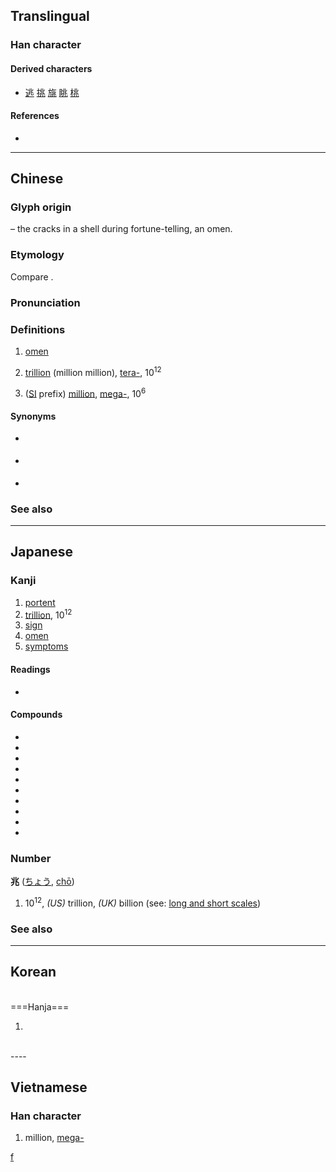 {{also|𫤬}}
{{character info/new}}
==Translingual==

===Han character===
{{Han char|rn=10|rad=儿|as=04|sn=6|four=32113|canj=LMUO|ids=⿻儿⿱丷八,⿻儿⿰冫⿱丿丶}}

====Derived characters====
* [[逃]] [[挑]] [[旐]] [[眺]] [[桃]]

====References====
* {{Han ref|kx=0124.030|dkj=01347|dj=0260.040|hdz=10268.020|uh=5146|ud=20806|bh=A5FC|bd=42492}}

----

==Chinese==
{{zh-forms}}
{{zh-wp}}
{{zh-wp|zh:兆 (前綴)|en:Mega-}}

===Glyph origin===
{{Han etym}}
{{liushu|p}} – the cracks in a shell during fortune-telling, an omen.

===Etymology===
Compare {{cog|cdm|ह्रावःसा||to forebode; to portend ill fortune|tr=hrawʔ‑}}.

===Pronunciation===
{{zh-pron
|m=zhào
|c=siu6
|h=pfs=seu
|mn=xm,zz,tw:tiāu/qz:tiǎu
|mn-t=diao6/diou6
|mn-t_note=diao6 - Shantou; diou6 - Chaozhou
|mc=y
|oc=y
|ma=
|cat=n,num
}}

===Definitions===
{{zh-hanzi}}

# [[omen]]
# {{lb|zh|chiefly|Taiwan}} [[trillion]] (million million), [[tera-]], 10<sup>12</sup>
# {{lb|zh|Mainland China}} ([[International System of Units|SI]] prefix) [[million]], [[mega-]], 10<sup>6</sup>

====Synonyms====
* {{sense|trillion}} {{q|Mainland China}} {{zh-l|萬億}}
* {{sense|tera-}} {{q|Mainland China}} {{zh-l|太}}
* {{sense|mega-}} {{q|Taiwan}} {{zh-l|百萬}}

===See also===
{{zh-numerals-10^4}}

{{cln|zh|numeral symbols}}

----

==Japanese==
{{wp|lang=ja}}

===Kanji===
{{ja-kanji|grade=4|rs=儿04}}

# [[portent]]
# [[trillion]], 10<sup>12</sup>
# [[sign]]
# [[omen]]
# [[symptom]]s

====Readings====
* {{ja-readings
|goon=じょう<でう
|kanon=ちょう<てう
|kun=きざ-す, きざ-し
|nanori=とき, よし
}}

====Compounds====
* {{ja-r|兆%候|ちょう%こう|[[symptom]], [[indication]]}}
* {{ja-r|兆%民|ちょう%みん|[[everybody]]}}
* {{ja-r|慶%兆|けい%ちょう|[[auspicious]] [[omen]]}}
* {{ja-r|吉%兆|きっ%ちょう|[[good]] [[omen]], [[auspicious]]}}
* {{ja-r|兆し|きざし|[[sign]], [[omen]]}}
* {{ja-r|凶%兆|きょう%ちょう|[[ill]] [[omen]], [[inauspicious]]}}
* {{ja-r|億%兆|おく%ちょう|[[the masses]], the [[people]]}}
* {{ja-r|衰%兆|すい%ちょう|[[signs]] of [[decline]]}}
* {{ja-r|前%兆|ぜん%ちょう|[[harbinger]]}}
* {{ja-r|瑞%兆|ずい%ちょう|[[felicitous]] [[omen]]}}

===Number===
'''兆''' ([[ちょう]], [[chō]])

# 10<sup>12</sup>, ''(US)'' trillion, ''(UK)'' billion (see: [[w:long and short scales|long and short scales]])
#:{{ja-usex|５０００'''兆'''円欲しい！|ご-せん-'''ちょう'''-えん ほし.い！|I want 5,000,'''000,000,000,000''' yen!}}

===See also===
{{ja-number-number:兆}}

[[Category:Japanese numeral symbols|f]]

----

==Korean==
<br />
===Hanja===
{{ko-hanja|hangeul=조|rv=jo|mr=cho}}

#{{ko-hanja form of|조|a trillion}}

<br />
----

==Vietnamese==

===Han character===
{{vi-hantu|[[triệu]], [[diệu]], [[điềm]], [[giệu]]|rs=儿04}}

# million, [[mega-]]